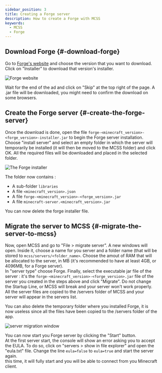 ```yaml
---
sidebar_position: 3
title: Creating a Forge server
description: How to create a Forge with MCSS
keywords:
  - MCSS
  - Forge
--- 
```


## Download Forge {#-download-forge}

Go to [Forge's website](https://files.minecraftforge.net) and choose the version that you want to download. Click on "Installer" to download that version's installer.

![Forge website](/img/guides/forge/download_forge.png)

Wait for the end of the ad and click on "Skip" at the top right of the page. A .jar file will be downloaded, you might need to confirm the download on some browsers.

## Create the Forge server {#-create-the-forge-server}

Once the download is done, open the file `forge-<minecraft_version>-<forge_version>-installer.jar` to begin the Forge server installation. <br/>
Choose "install server" and select an empty folder in which the server will temporarily be installed (it will then be moved to the MCSS folder) and click OK. All the required files will be downloaded and placed in the selected folder.

![The Forge installer](/img/guides/forge/install_forge.png)

The folder now contains : 

*   A sub-folder `libraries`
*   A file `<minecraft_version>.json`
*   A file `forge-<minecraft_version>-<forge_version>.jar`
*   A file `minecraft-server.<minecraft_version>.jar`

You can now delete the forge installer file.

## Migrate the server to MCSS {#-migrate-the-server-to-mcss}

Now, open MCSS and go to "File > migrate server". A new windows will open. Inside it, choose a name for you server and a folder name (that will be stored to `mcss/servers/<folder_name>`. Choose the amout of RAM that will be allocated to the server, in MB (it's recommended to have at least 4GB, or 4096MB, for a Forge server).<br/>
In "server type" choose Forge. Finally, select the executable jar file of the server : it's the `forge-<minecraft_version>-<forge_version>.jar` file of the server you created in the steps above and click "Migrate". Do not change the Startup Line, or MCSS will break and your server won't work properly.<br/>
All the server files are copied to the /servers folder of MCSS and your server will appear in the servers list. <br/>

You can also delete the temporary folder where you installed Forge, it is now useless since all the files have been copied to the /servers folder of the app.

![server migration window](/img/guides/forge/migrate_forge.png)

You can now start you Forge server by clicking the "Start" button. <br/>
At the first server start, the console will show an error asking you to accept the EULA. To do so, click on "servers > show in file explorer" and open the "eula.txt" file. Change the line `eula=false` to `eula=true` and start the server again. <br/>
this time, it will fully start and you will be able to connect from you Minecraft client.

